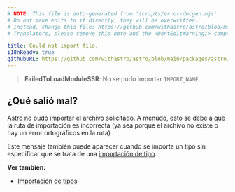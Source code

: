```yaml
---
# NOTE: This file is auto-generated from 'scripts/error-docgen.mjs'
# Do not make edits to it directly, they will be overwritten.
# Instead, change this file: https://github.com/withastro/astro/blob/main/packages/astro/src/core/errors/errors-data.ts
# Translators, please remove this note and the <DontEditWarning/> component.

title: Could not import file.
i18nReady: true
githubURL: https://github.com/withastro/astro/blob/main/packages/astro/src/core/errors/errors-data.ts
---
```


> **FailedToLoadModuleSSR**: No se pudo importar `IMPORT_NAME`.

## ¿Qué salió mal?

Astro no pudo importar el archivo solicitado. A menudo, esto se debe a que la ruta de importación es incorrecta (ya sea porque el archivo no existe o hay un error ortográficos en la ruta)

Este mensaje también puede aparecer cuando se importa un tipo sin especificar que se trata de una [importación de tipo](/es/guides/typescript/#type-imports).

**Ver también:**

-  [Importación de tipos](/es/guides/typescript/#type-imports)
